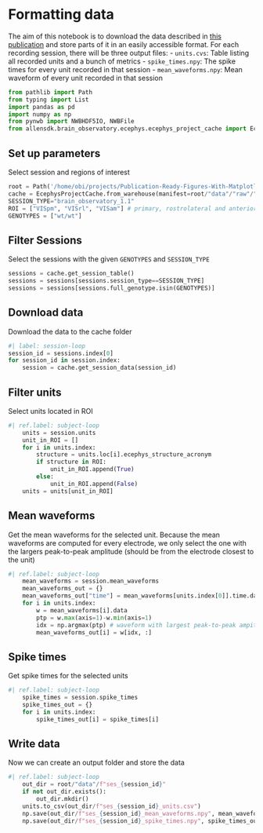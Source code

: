 # Formatting data

The aim of this notebook is to download the data described in [this publication](https://www.nature.com/articles/s41586-020-03171-x) and store parts of it in an easily accessible format.
For each recording session, there will be three output files:
- `units.cvs`: Table listing all recorded units and a bunch of metrics
- `spike_times.npy`: The spike times for every unit recorded in that session
- `mean_waveforms.npy`: Mean waveform of every unit recorded in that session


```python
from pathlib import Path
from typing import List
import pandas as pd
import numpy as np
from pynwb import NWBHDF5IO, NWBFile
from allensdk.brain_observatory.ecephys.ecephys_project_cache import EcephysProjectCache
```

## Set up parameters
Select session and regions of interest
```python
root = Path('/home/obi/projects/Publication-Ready-Figures-With-Matplotlib')
cache = EcephysProjectCache.from_warehouse(manifest=root/"data"/"raw"/"manifest.json")
SESSION_TYPE="brain_observatory_1.1"
ROI = ["VISpm", "VISrl", "VISam"] # primary, rostrolateral and anteriormedial visual cortex
GENOTYPES = ["wt/wt"]
```

## Filter Sessions
Select the sessions with the given `GENOTYPES` and `SESSION_TYPE`
```python
sessions = cache.get_session_table()
sessions = sessions[sessions.session_type==SESSION_TYPE]
sessions = sessions[sessions.full_genotype.isin(GENOTYPES)]
```

## Download data
Download the data to the cache folder
```python
#| label: session-loop
session_id = sessions.index[0]
for session_id in session.index:
    session = cache.get_session_data(session_id)
```

## Filter units
Select units located in ROI
```python
#| ref.label: subject-loop
    units = session.units
    unit_in_ROI = []
    for i in units.index:
        structure = units.loc[i].ecephys_structure_acronym
        if structure in ROI:
            unit_in_ROI.append(True)
        else:
            unit_in_ROI.append(False)
    units = units[unit_in_ROI]
```

## Mean waveforms
Get the mean waveforms for the selected unit.
Because the mean waveforms are computed for every electrode, we only select the one with the largers peak-to-peak amplitude (should be from the electrode closest to the unit)
```python
#| ref.label: subject-loop
    mean_waveforms = session.mean_waveforms
    mean_waveforms_out = {}
    mean_waveforms_out["time"] = mean_waveforms[units.index[0]].time.data
    for i in units.index:
        w = mean_waveforms[i].data
        ptp = w.max(axis=1)-w.min(axis=1)
        idx = np.argmax(ptp) # waveform with largest peak-to-peak ampitude
        mean_waveforms_out[i] = w[idx, :]
```

## Spike times
Get spike times for the selected units
```python
#| ref.label: subject-loop
    spike_times = session.spike_times
    spike_times_out = {}
    for i in units.index:
        spike_times_out[i] = spike_times[i]
```

## Write data
Now we can create an output folder and store the data

```python
#| ref.label: subject-loop
    out_dir = root/"data"/f"ses_{session_id}"
    if not out_dir.exists():
        out_dir.mkdir()
    units.to_csv(out_dir/f"ses_{session_id}_units.csv")
    np.save(out_dir/f"ses_{session_id}_mean_waveforms.npy", mean_waveforms_out, allow_pickle=True)
    np.save(out_dir/f"ses_{session_id}_spike_times.npy", spike_times_out, allow_pickle=True)
```

